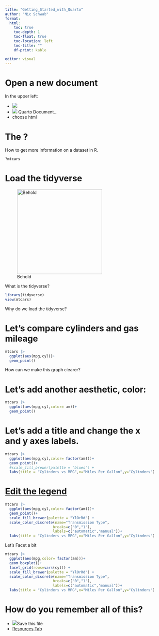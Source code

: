 ```yaml
---
title: "Getting_Started_with_Quarto"
author: "Nic Schwab"
format:
  html:
    toc: true
    toc-depth: 1
    toc-float: true
    toc-location: left
    toc-title: ""
    df-print: kable

editor: visual
---
```


# Open a new document

In the upper left:

-   ![](/images/paste-2BFF12EB.png)
-   ![](/images/Quarto_Document.png) Quarto Document...
-   choose html

# The **?**

How to get more information on a dataset in R.

```r
?mtcars
```

# Load the tidyverse

![Behold](/images/tidyverse2.png){width="280"}

What is the tidyverse?

```r
library(tidyverse)
view(mtcars)
```

Why do we load the tidyverse?

# Let's compare cylinders and gas mileage

```r
mtcars |>
  ggplot(aes(mpg,cyl))+
  geom_point()
```

How can we make this graph clearer?

# Let's add another aesthetic, color:

```r
mtcars |>
  ggplot(aes(mpg,cyl,color= am))+
  geom_point() 
```

# Let's add a title and change the x and y axes labels.

```r
mtcars |>
  ggplot(aes(mpg,cyl,color= factor(am)))+
  geom_point()+
  #scale_fill_brewer(palette = "blues") +
  labs(title = "Cylinders vs MPG",x="Miles Per Gallon",y="Cylinders")
```

# [Edit the legend](http://www.cookbook-r.com/Graphs/Legends_(ggplot2)/)

```r
mtcars |>
  ggplot(aes(mpg,cyl,color= factor(am)))+
  geom_point()+
  scale_fill_brewer(palette = "YlOrRd") +
  scale_color_discrete(name="Transmission Type",
                      breaks=c("0","1"),
                      labels=c("automatic","manual"))+
  labs(title = "Cylinders vs MPG",x="Miles Per Gallon",y="Cylinders")
```
Let's Facet a bit

```r
mtcars |>
  ggplot(aes(mpg,color= factor(am)))+
  geom_boxplot()+
  facet_grid(rows=vars(cyl)) +
  scale_fill_brewer(palette = "YlOrRd") +
  scale_color_discrete(name="Transmission Type",
                      breaks=c("0","1"),
                      labels=c("automatic","manual"))+
  labs(title = "Cylinders vs MPG",x="Miles Per Gallon",y="Cylinders")
```

# How do you remember all of this?

-   ![](/images/floppydisk.png)Save this file
-   [Resources Tab](.\Resources.html)
